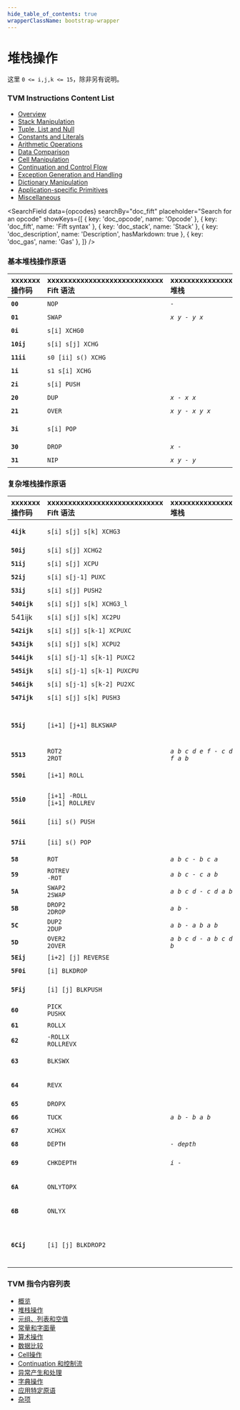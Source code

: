 ```yaml
---
hide_table_of_contents: true
wrapperClassName: bootstrap-wrapper
---
```



# 堆栈操作

这里 `0 <= i,j,k <= 15`，除非另有说明。

### TVM Instructions Content List

- [Overview](/learn/tvm-instructions/instructions)
- [Stack Manipulation](/learn/tvm-instructions/instructions/stack-manipulation)
- [Tuple, List and Null](/learn/tvm-instructions/instructions/tuple-list-null)
- [Constants and Literals](/learn/tvm-instructions/instructions/constant)
- [Arithmetic Operations](/learn/tvm-instructions/instructions/arithmetic)
- [Data Comparison](/learn/tvm-instructions/instructions/data-comparison)
- [Cell Manipulation](/learn/tvm-instructions/instructions/cell-manipulation)
- [Continuation and Control Flow](/learn/tvm-instructions/instructions/control-flow)
- [Exception Generation and Handling](/learn/tvm-instructions/instructions/exception-gen-and-handling)
- [Dictionary Manipulation](/learn/tvm-instructions/instructions/dictionary-manipulation)
- [Application-specific Primitives](/learn/tvm-instructions/instructions/app-specific)
- [Miscellaneous](/learn/tvm-instructions/instructions/miscellaneous)

<SearchField
  data={opcodes}
  searchBy="doc_fift"
  placeholder="Search for an opcode"
  showKeys={[
    { key: 'doc_opcode', name: 'Opcode' },
    { key: 'doc_fift', name: 'Fift syntax' },
    { key: 'doc_stack', name: 'Stack' },
    { key: 'doc_description', name: 'Description', hasMarkdown: true },
    { key: 'doc_gas', name: 'Gas' },
  ]}
/>

### 基本堆栈操作原语

| xxxxxxx<br/>操作码 | xxxxxxxxxxxxxxxxxxxxxxxxxxxx<br/>Fift 语法 | xxxxxxxxxxxxxxxxx<br/>堆栈 | xxxxxxxxxxxxxxxxxxxxxxxxxxxxxxxxxxxxxx<br/>描述                                     | xxxx<br/>Gas |
| :-------------- | :--------------------------------------- | :----------------------- | :-------------------------------------------------------------------------------- | :----------- |
| **`00`**        | `NOP`                                    | _`-`_                    | 无操作。                                                                              | `18`         |
| **`01`**        | `SWAP`                                   | _`x y - y x`_            | 等同于 [`s1 XCHG0`](#instr-xchg-0i)。                                                 | `18`         |
| **`0i`**        | `s[i] XCHG0`                             |                          | 交换 `s0` 与 `s[i]`，`1 <= i <= 15`。                                                  | `18`         |
| **`10ij`**      | `s[i] s[j] XCHG`                         |                          | 交换 `s[i]` 与 `s[j]`，`1 <= i < j <= 15`。                                            | `26`         |
| **`11ii`**      | `s0 [ii] s() XCHG`                       |                          | 交换 `s0` 与 `s[ii]`，`0 <= ii <= 255`。                                               | `26`         |
| **`1i`**        | `s1 s[i] XCHG`                           |                          | 交换 `s1` 与 `s[i]`，`2 <= i <= 15`。                                                  | `18`         |
| **`2i`**        | `s[i] PUSH`                              |                          | 将旧的 `s[i]` 的一个副本推入堆栈。                                                             | `18`         |
| **`20`**        | `DUP`                                    | _`x - x x`_              | 等同于 [`s0 PUSH`](#instr-push)。                                                     | `18`         |
| **`21`**        | `OVER`                                   | _`x y - x y x`_          | 等同于 [`s1 PUSH`](#instr-push)。                                                     | `18`         |
| **`3i`**        | `s[i] POP`                               |                          | 将旧的 `s0` 值弹出到旧的 `s[i]` 中。等同于 [`s[i] XCHG0`](#instr-xchg-0i) [`DROP`](#instr-drop) | `18`         |
| **`30`**        | `DROP`                                   | _`x -`_                  | 等同于 [`s0 POP`](#instr-pop)，丢弃堆栈顶部值。                                               | `18`         |
| **`31`**        | `NIP`                                    | _`x y - y`_              | 等同于 [`s1 POP`](#instr-pop)。                                                       | `18`         |

### 复杂堆栈操作原语

| xxxxxxx<br/>操作码 | xxxxxxxxxxxxxxxxxxxxxxxxxxxx<br/>Fift 语法 | xxxxxxxxxxxxxxxxx<br/>堆栈      | xxxxxxxxxxxxxxxxxxxxxxxxxxxxxxxxxxxxxx<br/>描述                                                                                                                                             | xxxx<br/>Gas |
| :-------------- | :--------------------------------------- | :---------------------------- | :---------------------------------------------------------------------------------------------------------------------------------------------------------------------------------------- | :----------- |
| **`4ijk`**      | `s[i] s[j] s[k] XCHG3`                   |                               | 等同于 [`s2 s[i] XCHG`](#instr-xchg-ij) [`s1 s[j] XCHG`](#instr-xchg-ij) [`s[k] XCHG0`](#instr-xchg-0i)。                                                                                     | `26`         |
| **`50ij`**      | `s[i] s[j] XCHG2`                        |                               | 等同于 [`s1 s[i] XCHG`](#instr-xchg-ij) [`s[j] XCHG0`](#instr-xchg-0i)。                                                                                                                      | `26`         |
| **`51ij`**      | `s[i] s[j] XCPU`                         |                               | 等同于 [`s[i] XCHG0`](#instr-xchg-0i) [`s[j] PUSH`](#instr-push)。                                                                                                                            | `26`         |
| **`52ij`**      | `s[i] s[j-1] PUXC`                       |                               | 等同于 [`s[i] PUSH`](#instr-push) [`SWAP`](#instr-swap) [`s[j] XCHG0`](#instr-xchg-0i)。                                                                                                      | `26`         |
| **`53ij`**      | `s[i] s[j] PUSH2`                        |                               | 等同于 [`s[i] PUSH`](#instr-push) [`s[j+1] PUSH`](#instr-push)。                                                                                                                              | `26`         |
| **`540ijk`**    | `s[i] s[j] s[k] XCHG3_l`                 |                               | [`XCHG3`](#instr-xchg3) 的长格式。                                                                                                                                                             | `34`         |
| 541ijk          | `s[i] s[j] s[k] XC2PU`                   |                               | 等同于 [`s[i] s[j] XCHG2`](#instr-xchg2) [`s[k] PUSH`](#instr-push)。                                                                                                                         | `34`         |
| **`542ijk`**    | `s[i] s[j] s[k-1] XCPUXC`                |                               | 等同于 [`s1 s[i] XCHG`](#instr-xchg-ij) [`s[j] s[k-1] PUXC`](#instr-puxc)。                                                                                                                   | `34`         |
| **`543ijk`**    | `s[i] s[j] s[k] XCPU2`                   |                               | 等同于 [`s[i] XCHG0`](#instr-xchg-0i) [`s[j] s[k] PUSH2`](#instr-push2)。                                                                                                                     | `34`         |
| **`544ijk`**    | `s[i] s[j-1] s[k-1] PUXC2`               |                               | 等同于 [`s[i] PUSH`](#instr-push) [`s2 XCHG0`](#instr-xchg-0i) [`s[j] s[k] XCHG2`](#instr-xchg2)。                                                                                            | `34`         |
| **`545ijk`**    | `s[i] s[j-1] s[k-1] PUXCPU`              |                               | 等同于 [`s[i] s[j-1] PUXC`](#instr-puxc) [`s[k] PUSH`](#instr-push)。                                                                                                                         | `34`         |
| **`546ijk`**    | `s[i] s[j-1] s[k-2] PU2XC`               |                               | 等同于 [`s[i] PUSH`](#instr-push) [`SWAP`](#instr-swap) [`s[j] s[k-1] PUXC`](#instr-puxc)。                                                                                                   | `34`         |
| **`547ijk`**    | `s[i] s[j] s[k] PUSH3`                   |                               | 等同于 [`s[i] PUSH`](#instr-push) [`s[j+1] s[k+1] PUSH2`](#instr-push2)。                                                                                                                     | `34`         |
| **`55ij`**      | `[i+1] [j+1] BLKSWAP`                    |                               | 交换两个块 `s[j+i+1] … s[j+1]` 和 `s[j] … s0`。<br/> `0 <= i,j <= 15`<br/>等同于 [`[i+1] [j+1] REVERSE`](#instr-reverse) [`[j+1] 0 REVERSE`](#instr-reverse) [`[i+j+2] 0 REVERSE`](#instr-reverse)。 | `26`         |
| **`5513`**      | `ROT2`<br/>`2ROT`                        | _`a b c d e f - c d e f a b`_ | 旋转三对堆栈最顶部的条目。                                                                                                                                                                             | `26`         |
| **`550i`**      | `[i+1] ROLL`                             |                               | 旋转顶部 `i+1` 个堆栈条目。<br/>等同于 [`1 [i+1] BLKSWAP`](#instr-blkswap)。                                                                                                                            | `26`         |
| **`55i0`**      | `[i+1] -ROLL`<br/>`[i+1] ROLLREV`        |                               | 以相反方向旋转顶部 `i+1` 个堆栈条目。<br/>等同于 [`[i+1] 1 BLKSWAP`](#instr-blkswap)。                                                                                                                       | `26`         |
| **`56ii`**      | `[ii] s() PUSH`                          |                               | 将旧的 `s[ii]` 的一个副本推入堆栈。<br/>`0 <= ii <= 255`                                                                                                                                               | `26`         |
| **`57ii`**      | `[ii] s() POP`                           |                               | 将旧的 `s0` 值弹出到旧的 `s[ii]` 中。<br/>`0 <= ii <= 255`                                                                                                                                           | `26`         |
| **`58`**        | `ROT`                                    | _`a b c - b c a`_             | 等同于 [`1 2 BLKSWAP`](#instr-blkswap) 或 [`s2 s1 XCHG2`](#instr-xchg2)。                                                                                                                      | `18`         |
| **`59`**        | `ROTREV`<br/>`-ROT`                      | _`a b c - c a b`_             | 等同于 [`2 1 BLKSWAP`](#instr-blkswap) 或 [`s2 s2 XCHG2`](#instr-xchg2)。                                                                                                                      | `18`         |
| **`5A`**        | `SWAP2`<br/>`2SWAP`                      | _`a b c d - c d a b`_         | 等同于 [`2 2 BLKSWAP`](#instr-blkswap) 或 [`s3 s2 XCHG2`](#instr-xchg2)。                                                                                                                      | `18`         |
| **`5B`**        | `DROP2`<br/>`2DROP`                      | _`a b - `_                    | 等同于两次执行 [`DROP`](#instr-drop)。                                                                                                                                                            | `18`         |
| **`5C`**        | `DUP2`<br/>`2DUP`                        | _`a b - a b a b`_             | 等同于 [`s1 s0 PUSH2`](#instr-push2)。                                                                                                                                                        | `18`         |
| **`5D`**        | `OVER2`<br/>`2OVER`                      | _`a b c d - a b c d a b`_     | 等同于 [`s3 s2 PUSH2`](#instr-push2)。                                                                                                                                                        | `18`         |
| **`5Eij`**      | `[i+2] [j] REVERSE`                      |                               | 反转 `s[j+i+1] … s[j]` 的顺序。                                                                                                                                                                 | `26`         |
| **`5F0i`**      | `[i] BLKDROP`                            |                               | 执行 `i` 次 [`DROP`](#instr-drop)。                                                                                                                                                           | `26`         |
| **`5Fij`**      | `[i] [j] BLKPUSH`                        |                               | 执行 `i` 次 `PUSH s(j)`。<br/>`1 <= i <= 15`, `0 <= j <= 15`。                                                                                                                                 | `26`         |
| **`60`**        | `PICK`<br/>`PUSHX`                       |                               | 从堆栈弹出整数 `i`，然后执行 [`s[i] PUSH`](#instr-push)。                                                                                                                                              | `18`         |
| **`61`**        | `ROLLX`                                  |                               | 从堆栈弹出整数 `i`，然后执行 [`1 [i] BLKSWAP`](#instr-blkswap)。                                                                                                                                       | `18`         |
| **`62`**        | `-ROLLX`<br/>`ROLLREVX`                  |                               | 从堆栈弹出整数 `i`，然后执行 [`[i] 1 BLKSWAP`](#instr-blkswap)。                                                                                                                                       | `18`         |
| **`63`**        | `BLKSWX`                                 |                               | 从堆栈弹出整数 `i`、`j`，然后执行 [`[i] [j] BLKSWAP`](#instr-blkswap)。                                                                                                                                 | `18`         |
| **`64`**        | `REVX`                                   |                               | 从堆栈弹出整数 `i`、`j`，然后执行 [`[i] [j] REVERSE`](#instr-reverse)。                                                                                                                                 | `18`         |
| **`65`**        | `DROPX`                                  |                               | 从堆栈弹出整数 `i`，然后执行 [`[i] BLKDROP`](#instr-blkdrop)。                                                                                                                                         | `18`         |
| **`66`**        | `TUCK`                                   | _`a b - b a b`_               | 等同于 [`SWAP`](#instr-swap) [`OVER`](#instr-over) 或 [`s1 s1 XCPU`](#instr-xcpu)。                                                                                                            | `18`         |
| **`67`**        | `XCHGX`                                  |                               | 从堆栈弹出整数 `i`，然后执行 [`s[i] XCHG`](#instr-xchg-ij)。                                                                                                                                           | `18`         |
| **`68`**        | `DEPTH`                                  | _`- depth`_                   | 推入当前堆栈深度。                                                                                                                                                                                 | `18`         |
| **`69`**        | `CHKDEPTH`                               | _`i -`_                       | 从堆栈弹出整数 `i`，然后检查是否至少有 `i` 个元素，否则生成堆栈下溢异常。                                                                                                                                                 | `18/58`      |
| **`6A`**        | `ONLYTOPX`                               |                               | 从堆栈弹出整数 `i`，然后移除除顶部 `i` 个元素之外的所有元素。                                                                                                                                                       | `18`         |
| **`6B`**        | `ONLYX`                                  |                               | 从堆栈弹出整数 `i`，然后仅保留底部 `i` 个元素。大致等同于 [`DEPTH`](#instr-depth) [`SWAP`](#instr-swap) [`SUB`](#instr-sub) [`DROPX`](#instr-dropx)。                                                              | `18`         |
| **`6Cij`**      | `[i] [j] BLKDROP2`                       |                               | 在顶部 `j` 个元素下方丢弃 `i` 个堆栈元素。<br/>`1 <= i <= 15`, `0 <= j <= 15`<br/>等同于 [`[i+j] 0 REVERSE`](#instr-reverse) [`[i] BLKDROP`](#instr-blkdrop) [`[j] 0 REVERSE`](#instr-reverse)。              | `26`         |

### TVM 指令内容列表

- [概览](/learn/tvm-instructions/instructions)
- [堆栈操作](/learn/tvm-instructions/instructions/stack-manipulation)
- [元组、列表和空值](/learn/tvm-instructions/instructions/tuple-list-null)
- [常量和字面量](/learn/tvm-instructions/instructions/constant)
- [算术操作](/learn/tvm-instructions/instructions/arithmetic)
- [数据比较](/learn/tvm-instructions/instructions/data-comparison)
- [Cell操作](/learn/tvm-instructions/instructions/cell-manipulation)
- [Continuation 和控制流](/learn/tvm-instructions/instructions/control-flow)
- [异常产生和处理](/learn/tvm-instructions/instructions/exception-gen-and-handling)
- [字典操作](/learn/tvm-instructions/instructions/dictionary-manipulation)
- [应用特定原语](/learn/tvm-instructions/instructions/app-specific)
- [杂项](/learn/tvm-instructions/instructions/miscellaneous)
